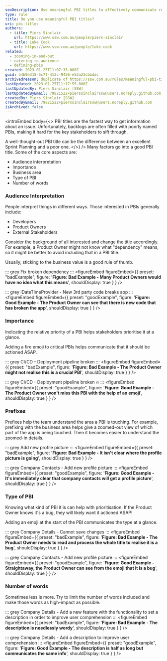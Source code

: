 ```yaml
---
seoDescription: Use meaningful PBI titles to effectively communicate requirements and facilitate prioritization. (Note - The original text is quite long, so I've condensed it into a shorter summary that still captures the main points.)
type: rule
title: Do you use meaningful PBI titles?
uri: pbi-titles
authors:
  - title: Piers Sinclair
    url: https://www.ssw.com.au/people/piers-sinclair
  - title: Luke Cook
    url: https://www.ssw.com.au/people/luke-cook
related:
  - zooming-in-and-out
  - catering-to-audience
  - defining-pbis
created: 2023-01-25T11:07:33.000Z
guid: b4b9e315-5c7f-413c-9456-e53a23cbbdac
archivedreason: duplicate of https://ssw.com.au/rules/meaningful-pbi-titles
lastUpdated: 2023-01-25T11:17:55.000Z
lastUpdatedBy: Piers Sinclair [SSW]
lastUpdatedByEmail: 79821522+pierssinclairssw@users.noreply.github.com
createdBy: Piers Sinclair [SSW]
createdByEmail: 79821522+pierssinclairssw@users.noreply.github.com
isArchived: false
---
```


<introEmbed
  body={<>
PBI titles are the fastest way to get information about an issue. Unfortunately, backlogs are often filled with poorly named PBIs, making it hard for the key stakeholders to sift through.

A well-thought-out PBI title can be the difference between an excellent Sprint Planning and a poor one.
  </>}
/>
Many factors go into a good PBI title. Some of the core aspects are:

* Audience interpretation
* Importance
* Business area
* Type of PBI
* Number of words

### Audience Interpretation

People interpret things in different ways. Those interested in PBIs generally include:

* Developers
* Product Owners
* External Stakeholders

Consider the background of all interested and change the title accordingly. For example, a Product Owner might not know what "dependency" means, so it might be better to avoid including that in a PBI title.

Usually, sticking to the business value is a good rule of thumb.

::: grey
Fix broken dependency
:::
<figureEmbed figureEmbed={{
  preset: "badExample",
  figure: '**Figure: Bad Example - Many Product Owners would have no idea what this means**',
  shouldDisplay: true
} } />


::: grey
IDateTimeProvider - New 3rd party code breaks app
:::
<figureEmbed figureEmbed={{
  preset: "goodExample",
  figure: '**Figure: Good Example - The Product Owner can see that there is new code that has broken the app**',
  shouldDisplay: true
} } />


### Importance

Indicating the relative priority of a PBI helps stakeholders prioritise it at a glance.

Adding a fire emoji to critical PBIs helps communicate that it should be actioned ASAP.

::: grey
CI/CD - Deployment pipeline broken
:::
<figureEmbed figureEmbed={{
  preset: "badExample",
  figure: '**Figure: Bad Example - The Product Owner might not realise this is a crucial PBI**',
  shouldDisplay: true
} } />


::: grey
CI/CD - Deployment pipeline broken 🔥
:::
<figureEmbed figureEmbed={{
  preset: "goodExample",
  figure: '**Figure: Good Example - The Product Owner won\'t miss this PBI with the help of an emoji**',
  shouldDisplay: true
} } />


### Prefixes

Prefixes help the team understand the area a PBI is touching. For example, prefixing with the business area helps give a zoomed-out view of which part of the app is being touched. Then it becomes easier to understand the zoomed-in details.

::: grey
Add new profile picture
:::
<figureEmbed figureEmbed={{
  preset: "badExample",
  figure: '**Figure: Bad Example - It isn\'t clear where the profile picture is going**',
  shouldDisplay: true
} } />


::: grey
Company Contacts - Add new profile picture
:::
<figureEmbed figureEmbed={{
  preset: "goodExample",
  figure: '**Figure: Good Example - It\'s immediately clear that company contacts will get a profile picture**',
  shouldDisplay: true
} } />


### Type of PBI

Knowing what kind of PBI it is can help with prioritisation. If the Product Owner knows it's a bug, they will likely want it actioned ASAP!

Adding an emoji at the start of the PBI communicates the type at a glance.

::: grey
Company Details - Cannot save changes
:::
<figureEmbed figureEmbed={{
  preset: "badExample",
  figure: '**Figure: Bad Example - The Product Owner needs to read and process the whole title to realise it is a bug**',
  shouldDisplay: true
} } />


::: grey
Company Contacts - Add new profile picture
:::
<figureEmbed figureEmbed={{
  preset: "goodExample",
  figure: '**Figure: Good Example - Straightaway, the Product Owner can see from the emoji that it is a bug**',
  shouldDisplay: true
} } />


### Number of words

Sometimes less is more. Try to limit the number of words included and make those words as high-impact as possible.

::: grey
Company Details - Add a new feature with the functionality to set a description in order to improve user comprehension
:::
<figureEmbed figureEmbed={{
  preset: "badExample",
  figure: '**Figure: Bad Example - The description is needlessly wordy**',
  shouldDisplay: true
} } />


::: grey
Company Details - Add a description to improve user comprehension
:::
<figureEmbed figureEmbed={{
  preset: "goodExample",
  figure: '**Figure: Good Example - The description is half as long but communicates the same info**',
  shouldDisplay: true
} } />
